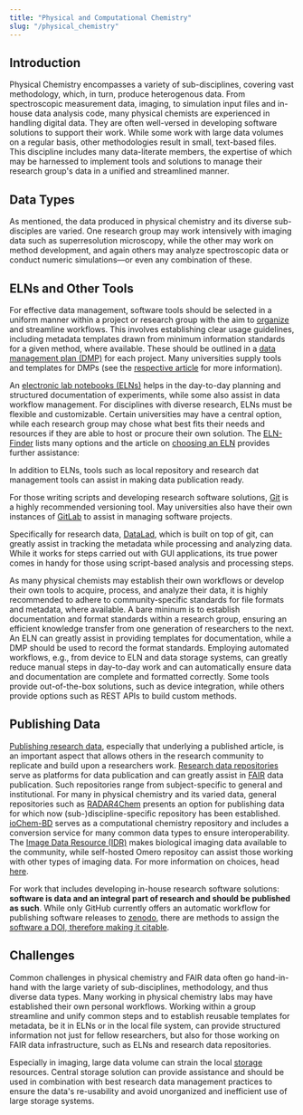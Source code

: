 ```yaml
---
title: "Physical and Computational Chemistry"
slug: "/physical_chemistry"
---
```



<LbeChip title="physical chemistry" />
<LbeChip title="cheminformatics" />

## Introduction

Physical Chemistry encompasses a variety of sub-disciplines, covering vast methodology, which, in turn, produce heterogenous data.
From spectroscopic measurement data, imaging, to simulation input files and in-house data analysis code, many physical chemists are experienced in handling digital data. They are often well-versed in developing software solutions to support their work. While some work with large data volumes on a regular basis, other methodologies result in small, text-based files. This discipline includes many data-literate members, the expertise of which may be harnessed to implement tools and solutions to manage their research group's data in a unified and streamlined manner.

## Data Types

As mentioned, the data produced in physical chemistry and its diverse sub-disciples are varied. One research group may work intensively with imaging data such as superresolution microscopy, while the other may work on method development, and again others may analyze spectroscopic data or conduct numeric simulations—or even any combination of these.

## ELNs and Other Tools

For effective data management, software tools should be selected in a uniform manner within a project or research group with the aim to [organize](/docs/data_organisation) and streamline workflows. This involves establishing clear usage guidelines, including metadata templates drawn from minimum information standards for a given method, where available. These should be outlined in a [data management plan (DMP)](/docs/dmp) for each project. Many universities supply tools and templates for DMPs (see the [respective article](/docs/dmp) for more information).

An [electronic lab notebooks (ELNs)](/docs/eln) helps in the day-to-day planning and structured documentation of experiments, while some also assist in data workflow management. For disciplines with diverse research, ELNs must be flexible and customizable. Certain universities may have a central option, while each research group may chose what best fits their needs and resources if they are able to host or procure their own solution. The [ELN-Finder](https://eln-finder.ulb.tu-darmstadt.de/search?f.K03=Pharmacy,equals&spc.page=1) lists many options and the article on [choosing an ELN](/docs/chose_eln) provides further assistance:

<ElnFinder subDisc="Physical chemistry" />

In addition to ELNs, tools such as local repository and research dat management tools can assist in making data publication ready.

For those writing scripts and developing research software solutions, [Git](https://git-scm.com/) is a highly recommended versioning tool. May universities also have their own instances of [GitLab](https://about.gitlab.com/) to assist in managing software projects.

Specifically for research data, [DataLad](https://www.datalad.org/), which is built on top of git, can greatly assist in tracking the metadata while processing and analyzing data. While it works for steps carried out with GUI applications, its true power comes in handy for those using script-based analysis and processing steps.

As many physical chemists may establish their own workflows or develop their own tools to acquire, process, and analyze their data, it is highly recommended to adhere to community-specific standards for file formats and metadata, where available. A bare mininum is to establish documentation and format standards within a research group, ensuring an efficient knowledge transfer from one generation of researchers to the next. An ELN can greatly assist in providing templates for documentation, while a DMP should be used to record the format standards. Employing automated workflows, e.g., from device to ELN and data storage systems, can greatly reduce manual steps in day-to-day work and can automatically ensure data and documentation are complete and formatted correctly. Some tools provide out-of-the-box solutions, such as device integration, while others provide options such as REST APIs to build custom methods.

## Publishing Data

[Publishing research data](/docs/data_publishing), especially that underlying a published article, is an important aspect that allows others in the research community to replicate and build upon a researchers work. [Research data repositories](/docs/repositories) serve as platforms for data publication and can greatly assist in [FAIR](/docs/fair) data publication. Such repositories range from subject-specific to general and institutional. For many in physical chemistry and its varied data, general repositories such as [RADAR4Chem](https://radar.products.fiz-karlsruhe.de/de/radarabout/radar4chem) presents an option for publishing data for which now (sub-)discipline-specific repository has been established. [ioChem-BD](https://www.iochem-bd.org/) serves as a computational chemistry repository and includes a conversion service for many common data types to ensure interoperability. The [Image Data Resource (IDR)](https://idr.openmicroscopy.org/) makes biological imaging data available to the community, while self-hosted Omero repositoy can assist those working with other types of imaging data. For more information on choices, head [here](/docs/choose_repository).

For work that includes developing in-house research software solutions: **software is data and an integral part of research and should be published as such**. While only GitHub currently offers an automatic workflow for publishing software releases to [zenodo](https://zenodo.org/), there are methods to assign the [software a DOI, therefore making it citable](https://open.win.ox.ac.uk/pages/open-science/community/Open-WIN-Community/docs/gitlab/repo-doi/).

## Challenges

Common challenges in physical chemistry and FAIR data often go hand-in-hand with the large variety of sub-disciplines, methodology, and thus diverse data types. Many working in physical chemistry labs may have established their own personal workflows. Working within a group streamline and unify common steps and to establish reusable templates for metadata, be it in ELNs or in the local file system, can provide structured information not just for fellow researchers, but also for those working on FAIR data infrastructure, such as ELNs and research data repositories.

Especially in imaging, large data volume can strain the local [storage](/docs/data_storage) resources. Central storage solution can provide assistance and should be used in combination with best research data management practices to ensure the data's re-usability and avoid unorganized and inefficient use of large storage systems.
